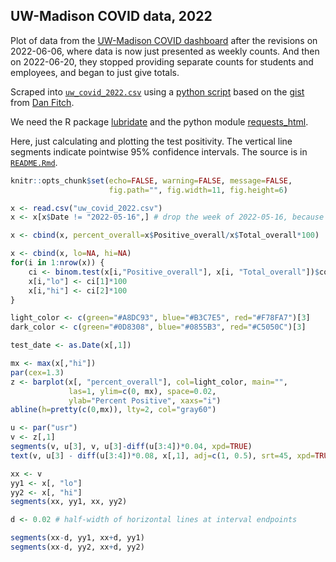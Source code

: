 ## UW-Madison COVID data, 2022

Plot of data from the [UW-Madison COVID
dashboard](https://covidresponse.wisc.edu/dashboard/)
after the revisions on 2022-06-06, where data is now just presented as
weekly counts. And then on 2022-06-20, they stopped providing separate
counts for students and employees, and began to just give totals.

Scraped into [`uw_covid_2022.csv`](uw_covid_2022.csv) using a
[python script](https://github.com/kbroman/UWCovid2022/blob/main/scrape_data.py)
based on the
[gist](https://gist.github.com/dgfitch/b6ca1cc61b4795e698cefdf672a90f23)
from [Dan Fitch](https://github.com/dgfitch).

We need the R package [lubridate](https://lubridate.tidyverse.org) and
the python module [requests_html](https://pypi.org/project/requests-html/).

Here, just calculating and plotting the test positivity.
The vertical line segments indicate pointwise 95% confidence intervals.
The source is in [`README.Rmd`](https://github.com/kbroman/UWCovid2021/blob/main/README.Rmd).

```r
knitr::opts_chunk$set(echo=FALSE, warning=FALSE, message=FALSE,
                      fig.path="", fig.width=11, fig.height=6)
```


```r
x <- read.csv("uw_covid_2022.csv")
x <- x[x$Date != "2022-05-16",] # drop the week of 2022-05-16, because the data is bogus

x <- cbind(x, percent_overall=x$Positive_overall/x$Total_overall*100)

x <- cbind(x, lo=NA, hi=NA)
for(i in 1:nrow(x)) {
    ci <- binom.test(x[i,"Positive_overall"], x[i, "Total_overall"])$conf.int
    x[i,"lo"] <- ci[1]*100
    x[i,"hi"] <- ci[2]*100
}
```



```r
light_color <- c(green="#A8DC93", blue="#B3C7E5", red="#F78FA7")[3]
dark_color <- c(green="#0D8308", blue="#0855B3", red="#C5050C")[3]

test_date <- as.Date(x[,1])

mx <- max(x[,"hi"])
par(cex=1.3)
z <- barplot(x[, "percent_overall"], col=light_color, main="",
             las=1, ylim=c(0, mx), space=0.02,
             ylab="Percent Positive", xaxs="i")
abline(h=pretty(c(0,mx)), lty=2, col="gray60")

u <- par("usr")
v <- z[,1]
segments(v, u[3], v, u[3]-diff(u[3:4])*0.04, xpd=TRUE)
text(v, u[3] - diff(u[3:4])*0.08, x[,1], adj=c(1, 0.5), srt=45, xpd=TRUE, cex=0.8)

xx <- v
yy1 <- x[, "lo"]
yy2 <- x[, "hi"]
segments(xx, yy1, xx, yy2)

d <- 0.02 # half-width of horizontal lines at interval endpoints

segments(xx-d, yy1, xx+d, yy1)
segments(xx-d, yy2, xx+d, yy2)
```
